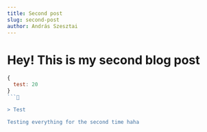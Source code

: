 ```yaml
---
title: Second post
slug: second-post
author: András Szesztai
---
```


# Hey! This is my second blog post

```js
{
  test: 20
}
```

> Test

Testing everything for the second time haha